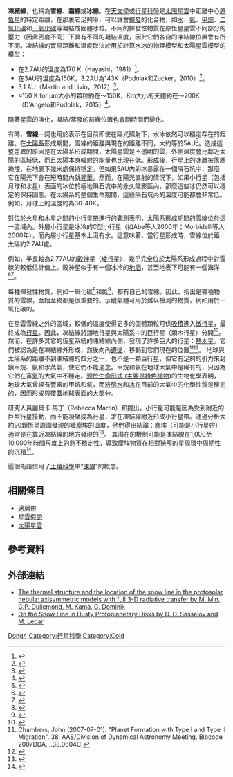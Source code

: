 '''凍結線'''，也稱為'''雪線'''、'''霜線'''或'''冰線'''。在[[天文學|天文學]]或[[行星科學|行星科學]]是[[原行星盤|太陽星雲]]中距離中心[[原恆星|原恆星]]的特定距離，在那裏它足夠冷，可以讓會[[揮發成分|揮發]]的化合物，如[[水|水]]、[[氨|氨]]、[[甲烷|甲烷]]、[[二氧化碳|二氧化碳]]和[[一氧化碳|一氧化碳]]等凝結成固體冰粒。不同的揮發性物質在原恆星星雲不同部分的壓力（因此密度不同）下具有不同的凝結溫度，因此它們各自的凍結線位置會有所不同。凍結線的實際距離和溫度取決於用於計算水冰的物理模型和太陽星雲模型的模型： 
* 在2.7AU的溫度為170 K（Hayashi，1981）<ref>{{cite web |url=http://ptps.oxfordjournals.org/content/70/35 |title=Structure of the Solar Nebula, Growth and Decay of Magnetic Fields and Effects of Magnetic and Turbulent Viscosities on the Nebula by Chushiro Hayashi |url-status=dead|archive-url=https://archive.is/20150219181115/http://ptps.oxfordjournals.org/content/70/35 |archive-date=2015-02-19 }}</ref>。 
* 在3AU的溫度為150K，3.2AU為143K（Podolak和Zucker，2010）<ref>{{Cite journal|title=A note on the snow line in protostellar accretion disks by M. PODOLAK and S. ZUCKER, 2010|journal=Meteoritics & Planetary Science|volume=39|issue=11|pages=1859|doi=10.1111/j.1945-5100.2004.tb00081.x|year=2004|last1=Podolak|first1=M.|last2=Zucker|first2=S.|s2cid=55193644|bibcode=2004M&PS...39.1859P|doi-access=free}}</ref>。 
* 3.1 AU（Martin and Livio，2012）<ref name="arXiv">{{Cite journal|arxiv=1207.4284|title=On the Evolution of the Snow Line in Protoplanetary Discs by Rebecca G. Martin, Mario Livio (STScI)|journal=Monthly Notices of the Royal Astronomical Society: Letters|volume=425|issue=1|pages=L6|last1= Martin|first1=Rebecca G.|last2=Livio|first2=Mario|year=2012|doi=10.1111/j.1745-3933.2012.01290.x|bibcode=2012MNRAS.425L...6M}}</ref>。
* ≈150 K for μm大小的顆粒約在〜150K，Km大小的天體約在〜200K（D'Angelo和Podolak，2015）<ref name=dangelo_podolak_2015>{{cite journal|last=D'Angelo|first=G.|author2= Podolak, M.|title=Capture and Evolution of Planetesimals in Circumjovian Disks|journal=The Astrophysical Journal|date=2015|volume=806|issue=1|pages=29pp|doi=10.1088/0004-637X/806/2/203|arxiv = 1504.04364 |bibcode = 2015ApJ...806..203D }}</ref>。

隨著星雲的演化，凝結/蒸發的前緣位置也會隨時間而變化。

有時，'''雪線'''一詞也用於表示在目前即使在陽光照射下，水冰依然可以穩定存在的距離。在[[太陽系|太陽系]]形成期間，雪線的距離與現在的距離不同，大約等於5AU<ref name="Jewitt2007">{{cite book |year=2007 |title=Protostars and Planets V |publisher=[[University_of_Arizona_Press|University of Arizona Press]] |chapter=Water in the Small Bodies of the Solar System |pages=863–878 |isbn=978-0-8165-2654-3 |editor1=Reipurth, B. |editor2=Jewitt, D. |editor3=Keil, K. |chapter-url=http://www.ifa.hawaii.edu/~meech/a740/2006/spring/papers/PPV2006.pdf |author1=Jewitt, D. |author2=Chizmadia, L. |author3=Grimm, R. |author4=Prialnik, D. |access-date=2018-12-03 |archive-date=2017-08-10 |archive-url=https://web.archive.org/web/20170810141735/http://www.ifa.hawaii.edu/~meech/a740/2006/spring/papers/PPV2006.pdf |dead-url=no }}</ref>。造成這整差異的原因是在太陽系形成期間，太陽星雲是不透明的雲，外側溫度會比鄰近太陽的區域低{{Citation needed|date=March 2015}}，而且太陽本身輻射的能量也比現在低。形成後，行星上的冰層被落塵掩埋，在地表下幾米處保持穩定。但如果5AU內的冰暴露在一個隕石坑中，那麼它在陽光下會在短時間內就[[昇華|昇華]]。然而，在陽光直射的情況下，如果小行星（包括月球和水星）表面的冰位於極地隕石坑中的永久陰影區內，那麼這些冰仍然可以穩定的保持固態。在太陽系的整個生命期間，這些隕石坑內的溫度可能都會非常低。例如，月球上的溫度約為30-40K。

對位於火星和木星之間的[[小行星帶|小行星帶]]進行的觀測表明，太陽系形成期間的雪線位於這一區域內。外層小行星是冰冷的C型小行星（如Abe等人2000年；Morbidelli等人2000年），而內層小行星基本上沒有水。這意味著，當行星形成時，雪線位於距太陽約2.7AU處。
 
例如，半長軸為2.77AU的[[穀神星|穀神星]]（[[矮行星|矮行星]]），幾乎完全位於太陽系形成過程中對雪線的較低估計值上。穀神星似乎有一個冰冷的[[地幔|地涵]]，甚至地表下可能有一個海洋<ref name = "McCord2005">{{cite journal |title=Ceres: Evolution and current state |journal=Journal of Geophysical Research: Planets |date=2005-05-21 |last1=McCord |first1=T. B. |last2=Sotin |first2=C. |volume=110 |issue=E5 |page=E05009 |doi=10.1029/2004JE002244 |bibcode=2005JGRE..110.5009M |doi-access=free }}</ref><ref name = "O'Brien2015">{{cite conference | last1 = O'Brien | first1 = D. P. | last2 = Travis | first2 = B. J. | last3 = Feldman | first3 = W. C. | last4 = Sykes | first4 = M. V. | last5 = Schenk | first5 = P. M. | last6 = Marchi | first6 = S. | last7 = Russell | first7 = C. T. | last8 = Raymond | first8 = C. A. | title = The Potential for Volcanism on Ceres due to Crustal Thickening and Pressurization of a Subsurface Ocean | book-title = 46th [[Lunar_and_Planetary_Science_Conference|Lunar and Planetary Science Conference]] | pages = 2831 | date = March 2015 | url = http://www.hou.usra.edu/meetings/lpsc2015/pdf/2831.pdf | access-date = 1 March 2015 | archive-date = 2016-11-05 | archive-url = https://web.archive.org/web/20161105072942/http://www.hou.usra.edu/meetings/lpsc2015/pdf/2831.pdf | dead-url = no }}</ref>。

每種揮發性物質，例如一氧化碳<ref>{{Cite journal|arxiv=1307.7439|title=Imaging of the CO Snow Line in a Solar Nebula Analog by Chunhua Qi, Karin I. Oberg, et al |journal=Science |volume=341 |issue=6146 |pages=630–2 |last1=Qi |first1=Chunhua |last2= Oberg |first2=Karin I. |last3= Wilner |first3=David J. |last4=d'Alessio |first4=Paola |last5=Bergin |first5=Edwin |last6= Andrews |first6=Sean M. |last7= Blake |first7=Geoffrey A. |last8= Hogerheijde |first8=Michiel R. |last9= van Dishoeck |first9=Ewine F. |year=2013 |doi=10.1126/science.1239560 |pmid=23868917|bibcode=2013Sci...341..630Q }}</ref>和氮<ref>{{cite journal |title=UltraCarbonaceous Antarctic micrometeorites, probing the Solar System beyond the nitrogen snow-line by E. Dartois, et al | doi=10.1016/j.icarus.2013.03.002 |bibcode=2013Icar..224..243D |volume=224 |issue=1 |journal=Icarus |pages=243–252|last1=Dartois |first1=E. |last2=Engrand |first2=C. |last3=Brunetto |first3=R. |last4=Duprat |first4=J. |last5=Pino |first5=T. |last6=Quirico |first6=E. |last7=Remusat |first7=L. |last8=Bardin |first8=N. |last9=Briani |first9=G. |last10=Mostefaoui |first10=S. |last11=Morinaud |first11=G. |last12=Crane |first12=B. |last13=Szwec |first13=N. |last14=Delauche |first14=L. |last15=Jamme |first15=F. |last16=Sandt |first16=Ch. |last17=Dumas |first17=P. |year=2013 }}</ref>，都有自己的雪線。因此，指出是哪種物質的雪線，至始至終都是很重要的。示蹤氣體可用於難以檢測的物質，例如用於一氧化碳的{{link-en|二氮基|Diazenylium}}。

在星雲雪線之外的區域，較低的溫度使得更多的固體顆粒可供[[吸積|吸積]]進入[[微行星|微行星]]，最終成為[[行星|行星]]。因此，凍結線將類地行星與太陽系中的巨行星（類木行星）分開<ref>{{cite book |title= Discovering the Universe |last= Kaufmann |first= William J. |year= 1987 |publisher= [[W.H._Freeman_and_Company|W.H. Freeman and Company]] |isbn= 978-0-7167-1784-3 |page= [https://archive.org/details/discoveringunive00kauf/page/94 94] |url-access= registration |url= https://archive.org/details/discoveringunive00kauf/page/94 }}</ref>。
然而，在許多其它的恆星系統的凍結線內側，發現了許多巨大的行星：[[熱木星|熱木星]]。它們被認為是在凍結線外形成，然後向內[[行星遷移|遷徙]]，移動到它們現在的位置<ref>Chambers, John (2007-07-01). "Planet Formation with Type I and Type II Migration". 38. AAS/Division of Dynamical Astronomy Meeting. Bibcode 2007DDA....38.0604C.</ref><ref name="ddl2011">{{cite book |chapter=Giant Planet Formation |title=Exoplanets |url=https://archive.org/details/exoplanets0000unse |publisher=University of Arizona Press |first1=Gennaro |last1=D'Angelo |first2=Richard H. |last2=Durisen |first3=Jack J. |last3=Lissauer |editor-first=Sara |editor-last=Seager |pages=[https://archive.org/details/exoplanets0000unse/page/319 319]–346 |date=December 2010 |isbn=978-0-8165-2945-2 |bibcode=2010exop.book..319D |arxiv=1006.5486}}</ref>。  地球與太陽系的距離不到凍結線的四分之一，也不是一顆巨行星，但它有足夠的引力來封鎖甲烷、氨和水蒸氣，使它們不能逃逸。甲烷和氨在地球大氣中是稀有的，只因為它們在富[[氧|氧]]的大氣中不穩定。[[光合作用|源於生命形式 (主要是綠色植物)]]的生物化學表明，地球大氣曾經有豐富的甲烷和氨，而[[海洋|液態水]]和[[冰原|冰]]在目前的大氣中的化學性質是穩定的，因而形成與覆蓋地球表面的大部分。

研究人員麗貝卡·馬丁（Rebecca Martin）和{{link-en|馬里奧·利維奧|Mario Livio}}提出，小行星可能是因為受到附近的巨型行星擾動，而不能凝聚成為行星，才在凍結線附近形成小行星帶。通過分析大約90顆恆星周圍發現的暖塵埃的溫度，他們得出結論：塵埃（可能是小行星帶）通常是在靠近凍結線的地方發現的<ref>{{cite web |url=http://www.nasa.gov/mission_pages/hubble/science/right-sized-belts.html |title=Asteroid Belts of Just the Right Size are Friendly to Life |date=1 November 2012 |publisher=[[Nasa|Nasa]] |access-date=3 November 2012 |archive-date=2020-11-12 |archive-url=https://web.archive.org/web/20201112013021/https://www.nasa.gov/mission_pages/hubble/science/right-sized-belts.html |dead-url=no }}</ref>。 其潛在的機制可能是凍結線在1,000至10,000年時間尺度上的熱不穩定性，導致塵埃物質在相對狹窄的星周環中周期性的沉積<ref>{{cite journal|arxiv=2005.03665|last1=Owen|first1=James E.|title=Snow-lines can be thermally unstable|journal=Monthly Notices of the Royal Astronomical Society|year=2020|volume=495|issue=3|pages=3160–3174|doi=10.1093/mnras/staa1309}}</ref>。

這個術語借用了[[土壤科學|土壤科學]]中“[[凍線|凍線]]”的概念。

== 相關條目 ==
*[[適居帶|適居帶]]
*[[星雲假說|星雲假說]]
*[[太陽系的形成與演化#行星的形成|太陽星雲]]

== 參考資料 ==
{{Reflist}}

== 外部連結 ==
{{Wikiquote}}
* [https://arxiv.org/abs/1012.0727 The thermal structure and the location of the snow line in the protosolar nebula: axisymmetric models with full 3-D radiative transfer by M. Min, C.P. Dullemond, M. Kama, C. Dominik ] {{Wayback|url=https://arxiv.org/abs/1012.0727 |date=20210129151554 }}
* [http://iopscience.iop.org/0004-637X/528/2/995/fulltext/ On the Snow Line in Dusty Protoplanetary Disks by D. D. Sasselov and M. Lecar]

{{DEFAULTSORT:Frost Line (Astrophysics)}}
[[Category:天体物理学|Dong4]] 
[[Category:行星科學|Category:行星科學]]
[[Category:Cold|Category:Cold]]